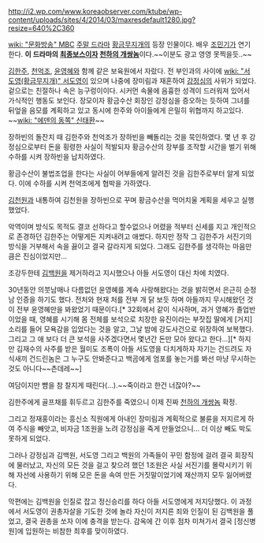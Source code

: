 http://i2.wp.com/www.koreaobserver.com/ktube/wp-content/uploads/sites/4/2014/03/maxresdefault1280.jpg?resize=640%2C360

[[wiki: "문화방송" MBC]] [[주말 드라마]] [[황금무지개]]의 등장 인물이다. 배우 [[조민기]]가 연기한다. '''이 드라마의 [[최종보스]]이자 [[천하의 개쌍놈]]'''이다.~~이분도 광고 영영 못찍을듯..~~

[[김한주]], [[천억조]], [[윤영혜]]와 함께 같은 보육원에서 자랐다. 전 부인과의 사이에 [[wiki: "서도영(황금무지개)" 서도영]]이 있으며 나중에 장미림과 재혼하여 [[강정심]]의 사위가 되었다. 겉으로는 친절하나 속은 능구렁이이다. 시커먼 속물에 음흉한 성격이 드러워져 있어서 가식적인 행동도 보인다. 장모이자 황금수산 회장인 강정심을 증오하는 듯하여 그녀를 뒤엎을 음모를 계획하고 있고 동시에 한주와 아이들에게 은밀히 위협까지 하고있다. ~~[[wiki: "에덴의 동쪽" 신태환]]~~

장하빈의 돌잔치 때 김한주와 천억조가 장하빈을 빼돌리는 것을 묵인하였다. 몇 년 후 강정심으로부터 돈을 횡령한 사실이 적발되자 황금수산의 장부를 조작할 시간을 벌기 위해 수하를 시켜 장하빈을 납치하였다.

황금수산이 불법조업을 한다는 사실이 어부들에게 알려진 것을 김한주로부터 알게 되었다. 이에 수하를 시켜 천억조에게 협박을 가하였다.

[[김천원]]과 내통하여 김천원을 장하빈으로 꾸며 황금수산을 먹어치울 계획을 세우고 실행했었다.

악역이며 방식도 목적도 결코 선하다고 할수없으나 어렸을 적부터 신세를 지고 개인적으로 존경하던 김한주는 어떻게든 지켜내려고 애썼다. 하지만 정작 그 김한주가 서진기의 방식을 거부해서 속을 끓이고 결국 갈라지게 되었다. 그래도 김한주를 생각하는 마음만큼은 진심이었지만...

조강두한테 [[김백원]]을 제거하라고 지시했으나 아들 서도영이 대신 차에 치였다.

30년동안 의붓남매나 다름없던 윤영혜를 계속 사랑해왔다는 것을 밝히면서 은근히 순정남 인증을 하기도 했다. 전처와 현재 처를 전부 개 닭 보듯 하며 아들까지 무시해왔던 것이 전부 윤영혜만을 봐왔었기 때문이다.[* 32회에서 같이 식사하며, 과거 영혜가 졸업반이었을 때, 영혜를 시기해 몸 전체를 보석으로 치장한 유진이라는 부잣집 딸에게 [거지]소리를 들어 모욕감을 입었다는 것을 알고, 그날 밤에 강도사건으로 위장하여 보복했다. 그리고 그 애 보다 더 큰 보석을 사주겠다면서 몇년간 돈만 모아 왔다고 한다...][* 하지만 김재수의 사주를 받은 월미도 조폭이 아들 서도영을 다치게하자 자기는 건드려도 자식새끼 건드린놈은 그 누구도 안봐준다고 백곰에게 엄포를 놓는거를 봐선 마냥 무시하는것도 아니다~~츤데레~~]

여담이지만 뺨을 참 찰지게 때린다(...).~~죽이라고 한건 너잖아?~~

김한주에게 골프채를 휘두르고 김한주를 죽였으니 이제 진짜 [[천하의 개쌍놈]] 확정.

그리고 정재홍이라는 흥신소 직원에게 아내인 장미림과 계획적으로 불륜을 저지르게 하여 주식을 빼앗고, 비자금 1조원을 노려 강정심을 죽게 만들었으니... 더 이상 빼도 박도 못하게 되었다.

그러나 강정심과 김백원, 서도영 그리고 백원의 가족들이 꾸민 함정에 걸려 결국 회장직에 물러났고, 자신의 모든 것을 걸고 찾으려 했던 1조원은 사실 서진기를 몰락시키기 위해 자선에 사용하기 위해 모은 돈을 속여 만든 거짓말이었기에 재산까지 모두 잃어버렸다.

막편에는 김백원을 인질로 잡고 정신승리를 하다 아들 서도영에게 저지당했다. 이 과정에서 서도영이 권총자살을 기도한 것에 놀라 자신이 저지른 죄와 인질이 된 김백원을 풀었고, 결국 권총을 쏘자 이에 충격을 받는다. 감옥에 간 이후 점차 미쳐가서 결국 [정신병원]에 입원하는 비참한 최후를 맞이하였다.
